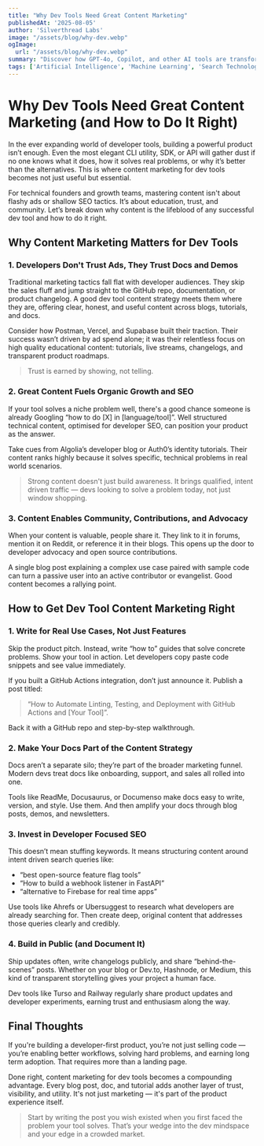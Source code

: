 ```yaml
---
title: "Why Dev Tools Need Great Content Marketing"
publishedAt: '2025-08-05'
author: 'Silverthread Labs'
image: "/assets/blog/why-dev.webp"
ogImage:
  url: "/assets/blog/why-dev.webp"
summary: "Discover how GPT-4o, Copilot, and other AI tools are transforming software development workflows, boosting productivity, and empowering teams to build faster than ever."
tags: ['Artificial Intelligence', 'Machine Learning', 'Search Technology', 'Innovation']
---
```


# Why Dev Tools Need Great Content Marketing (and How to Do It Right)

In the ever expanding world of developer tools, building a powerful product isn’t enough. Even the most elegant CLI utility, SDK, or API will gather dust if no one knows what it does, how it solves real problems, or why it’s better than the alternatives. This is where content marketing for dev tools becomes not just useful but essential.

For technical founders and growth teams, mastering content isn't about flashy ads or shallow SEO tactics. It’s about education, trust, and community. Let’s break down why content is the lifeblood of any successful dev tool and how to do it right.

## Why Content Marketing Matters for Dev Tools

### 1. Developers Don't Trust Ads, They Trust Docs and Demos

Traditional marketing tactics fall flat with developer audiences. They skip the sales fluff and jump straight to the GitHub repo, documentation, or product changelog. A good dev tool content strategy meets them where they are, offering clear, honest, and useful content across blogs, tutorials, and docs.

Consider how Postman, Vercel, and Supabase built their traction. Their success wasn’t driven by ad spend alone; it was their relentless focus on high quality educational content: tutorials, live streams, changelogs, and transparent product roadmaps.

> Trust is earned by showing, not telling.

### 2. Great Content Fuels Organic Growth and SEO

If your tool solves a niche problem well, there's a good chance someone is already Googling “how to do [X] in [language/tool]”. Well structured technical content, optimised for developer SEO, can position your product as the answer.

Take cues from Algolia’s developer blog or Auth0’s identity tutorials. Their content ranks highly because it solves specific, technical problems in real world scenarios.

> Strong content doesn't just build awareness. It brings qualified, intent driven traffic — devs looking to solve a problem today, not just window shopping.

### 3. Content Enables Community, Contributions, and Advocacy

When your content is valuable, people share it. They link to it in forums, mention it on Reddit, or reference it in their blogs. This opens up the door to developer advocacy and open source contributions.

A single blog post explaining a complex use case paired with sample code can turn a passive user into an active contributor or evangelist. Good content becomes a rallying point.

## How to Get Dev Tool Content Marketing Right

### 1. Write for Real Use Cases, Not Just Features

Skip the product pitch. Instead, write “how to” guides that solve concrete problems. Show your tool in action. Let developers copy paste code snippets and see value immediately.

If you built a GitHub Actions integration, don’t just announce it. Publish a post titled:

> “How to Automate Linting, Testing, and Deployment with GitHub Actions and [Your Tool]”.

Back it with a GitHub repo and step-by-step walkthrough.

### 2. Make Your Docs Part of the Content Strategy

Docs aren’t a separate silo; they’re part of the broader marketing funnel. Modern devs treat docs like onboarding, support, and sales all rolled into one.

Tools like ReadMe, Docusaurus, or Documenso make docs easy to write, version, and style. Use them. And then amplify your docs through blog posts, demos, and newsletters.

### 3. Invest in Developer Focused SEO

This doesn’t mean stuffing keywords. It means structuring content around intent driven search queries like:

- “best open-source feature flag tools”  
- “How to build a webhook listener in FastAPI”  
- “alternative to Firebase for real time apps”

Use tools like Ahrefs or Ubersuggest to research what developers are already searching for. Then create deep, original content that addresses those queries clearly and credibly.

### 4. Build in Public (and Document It)

Ship updates often, write changelogs publicly, and share “behind-the-scenes” posts. Whether on your blog or Dev.to, Hashnode, or Medium, this kind of transparent storytelling gives your project a human face.

Dev tools like Turso and Railway regularly share product updates and developer experiments, earning trust and enthusiasm along the way.

## Final Thoughts

If you're building a developer-first product, you’re not just selling code — you’re enabling better workflows, solving hard problems, and earning long term adoption. That requires more than a landing page.

Done right, content marketing for dev tools becomes a compounding advantage. Every blog post, doc, and tutorial adds another layer of trust, visibility, and utility. It's not just marketing — it's part of the product experience itself.

> Start by writing the post you wish existed when you first faced the problem your tool solves. That’s your wedge into the dev mindspace and your edge in a crowded market.
